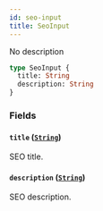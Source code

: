 ```yaml
---
id: seo-input
title: SeoInput
---
```


No description

```graphql
type SeoInput {
  title: String
  description: String
}
```

### Fields

#### `title` ([`String`](/developer/api-reference/scalars/string.mdx))

SEO title.

#### `description` ([`String`](/developer/api-reference/scalars/string.mdx))

SEO description.
